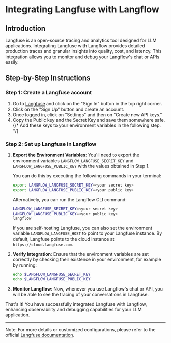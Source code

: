 # Integrating Langfuse with Langflow

## Introduction

Langfuse is an open-source tracing and analytics tool designed for LLM applications. Integrating Langfuse with Langflow provides detailed production traces and granular insights into quality, cost, and latency. This integration allows you to monitor and debug your Langflow's chat or APIs easily.

## Step-by-Step Instructions

### Step 1: Create a Langfuse account

1. Go to [Langfuse](https://langfuse.com) and click on the "Sign In" button in the top right corner.
2. Click on the "Sign Up" button and create an account.
3. Once logged in, click on "Settings" and then on "Create new API keys."
4. Copy the Public key and the Secret Key and save them somewhere safe.
   {/* Add these keys to your environment variables in the following step. */}

### Step 2: Set up Langfuse in Langflow

1. **Export the Environment Variables**: You'll need to export the environment variables `LANGFLOW_LANGFUSE_SECRET_KEY` and `LANGFLOW_LANGFUSE_PUBLIC_KEY` with the values obtained in Step 1.

   You can do this by executing the following commands in your terminal:

   ```bash
   export LANGFLOW_LANGFUSE_SECRET_KEY=<your secret key>
   export LANGFLOW_LANGFUSE_PUBLIC_KEY=<your public key>
   ```

   Alternatively, you can run the Langflow CLI command:

   ```bash
   LANGFLOW_LANGFUSE_SECRET_KEY=<your secret key>
   LANGFLOW_LANGFUSE_PUBLIC_KEY=<your public key>
   langflow
   ```

   If you are self-hosting Langfuse, you can also set the environment variable `LANGFLOW_LANGFUSE_HOST` to point to your Langfuse instance. By default, Langfuse points to the cloud instance at `https://cloud.langfuse.com`.

2. **Verify Integration**: Ensure that the environment variables are set correctly by checking their existence in your environment, for example by running:

   ```bash
   echo $LANGFLOW_LANGFUSE_SECRET_KEY
   echo $LANGFLOW_LANGFUSE_PUBLIC_KEY
   ```

3. **Monitor Langflow**: Now, whenever you use Langflow's chat or API, you will be able to see the tracing of your conversations in Langfuse.

That's it! You have successfully integrated Langfuse with Langflow, enhancing observability and debugging capabilities for your LLM application.

---

Note: For more details or customized configurations, please refer to the official [Langfuse documentation](https://langfuse.com/docs/integrations/langchain).
